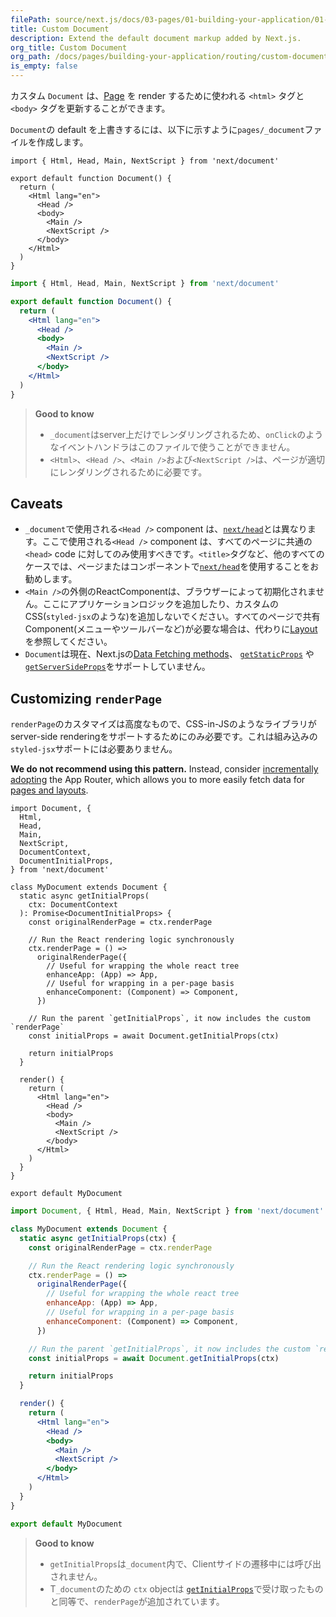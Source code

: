 ```yaml
---
filePath: source/next.js/docs/03-pages/01-building-your-application/01-routing/06-custom-document.mdx
title: Custom Document
description: Extend the default document markup added by Next.js.
org_title: Custom Document
org_path: /docs/pages/building-your-application/routing/custom-document
is_empty: false
---
```


カスタム `Document` は、[Page](/ja/javascript/next.js/v14/03-pages/01-building-your-application/01-routing/01-pages-and-layouts) を render するために使われる `<html>` タグと `<body>` タグを更新することができます。

`Document`の default を上書きするには、以下に示すように`pages/_document`ファイルを作成します。

```tsx:pages/_document.tsx
import { Html, Head, Main, NextScript } from 'next/document'

export default function Document() {
  return (
    <Html lang="en">
      <Head />
      <body>
        <Main />
        <NextScript />
      </body>
    </Html>
  )
}
```

```jsx:pages/_document.jsx
import { Html, Head, Main, NextScript } from 'next/document'

export default function Document() {
  return (
    <Html lang="en">
      <Head />
      <body>
        <Main />
        <NextScript />
      </body>
    </Html>
  )
}
```

> **Good to know**
>
> - `_document`はserver上だけでレンダリングされるため、`onClick`のようなイベントハンドラはこのファイルで使うことができません。
> - `<Html>`、`<Head />`、`<Main />`および`<NextScript />`は、ページが適切にレンダリングされるために必要です。

## Caveats

- `_document`で使用される`<Head />` component は、[`next/head`](/ja/javascript/next.js/v14/03-pages/02-api-reference/01-components/head)とは異なります。ここで使用される`<Head />` component は、すべてのページに共通の`<head>` code に対してのみ使用すべきです。`<title>`タグなど、他のすべてのケースでは、ページまたはコンポーネントで[`next/head`](/docs/pages/api-reference/components/head)を使用することをお勧めします。
- `<Main />`の外側のReactComponentは、ブラウザーによって初期化されません。ここにアプリケーションロジックを追加したり、カスタムのCSS(`styled-jsx`のような)を追加しないでください。すべてのページで共有Component(メニューやツールバーなど)が必要な場合は、代わりに[Layout](/ja/javascript/next.js/v14/03-pages/01-building-your-application/01-routing/01-pages-and-layouts#layout-pattern)を参照してください。
- `Document`は現在、Next.jsの[Data Fetching methods](/ja/javascript/next.js/v14/03-pages/01-building-your-application/03-data-fetching)、 [`getStaticProps`](/ja/javascript/next.js/v14/03-pages/01-building-your-application/03-data-fetching/01-get-static-props) や [`getServerSideProps`](/ja/javascript/next.js/v14/03-pages/01-building-your-application/03-data-fetching/03-get-server-side-props)をサポートしていません。

## Customizing `renderPage`

`renderPage`のカスタマイズは高度なもので、CSS-in-JSのようなライブラリがserver-side renderingをサポートするためにのみ必要です。これは組み込みの`styled-jsx`サポートには必要ありません。

**We do not recommend using this pattern.** Instead, consider [incrementally adopting](/docs/app/building-your-application/upgrading/app-router-migration) the App Router, which allows you to more easily fetch data for [pages and layouts](/docs/app/building-your-application/routing/pages-and-layouts).

```tsx:pages/_document.tsx
import Document, {
  Html,
  Head,
  Main,
  NextScript,
  DocumentContext,
  DocumentInitialProps,
} from 'next/document'

class MyDocument extends Document {
  static async getInitialProps(
    ctx: DocumentContext
  ): Promise<DocumentInitialProps> {
    const originalRenderPage = ctx.renderPage

    // Run the React rendering logic synchronously
    ctx.renderPage = () =>
      originalRenderPage({
        // Useful for wrapping the whole react tree
        enhanceApp: (App) => App,
        // Useful for wrapping in a per-page basis
        enhanceComponent: (Component) => Component,
      })

    // Run the parent `getInitialProps`, it now includes the custom `renderPage`
    const initialProps = await Document.getInitialProps(ctx)

    return initialProps
  }

  render() {
    return (
      <Html lang="en">
        <Head />
        <body>
          <Main />
          <NextScript />
        </body>
      </Html>
    )
  }
}

export default MyDocument
```

```jsx:pages/_document.jsx
import Document, { Html, Head, Main, NextScript } from 'next/document'

class MyDocument extends Document {
  static async getInitialProps(ctx) {
    const originalRenderPage = ctx.renderPage

    // Run the React rendering logic synchronously
    ctx.renderPage = () =>
      originalRenderPage({
        // Useful for wrapping the whole react tree
        enhanceApp: (App) => App,
        // Useful for wrapping in a per-page basis
        enhanceComponent: (Component) => Component,
      })

    // Run the parent `getInitialProps`, it now includes the custom `renderPage`
    const initialProps = await Document.getInitialProps(ctx)

    return initialProps
  }

  render() {
    return (
      <Html lang="en">
        <Head />
        <body>
          <Main />
          <NextScript />
        </body>
      </Html>
    )
  }
}

export default MyDocument
```

> **Good to know**
>
> - `getInitialProps`は`_document`内で、Clientサイドの遷移中には呼び出されません。
> - T`_document`のための `ctx` objectは [`getInitialProps`](/ja/javascript/next.js/v14/03-pages/02-api-reference/02-functions/get-initial-props#context-object)で受け取ったものと同等で、`renderPage`が追加されています。
